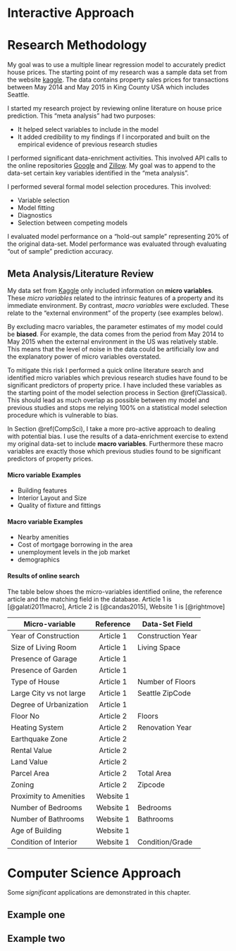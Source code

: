 # Interactive Approach {#Interactive}
# Research Methodology

My goal was to use a multiple linear regression model to accurately predict house prices. The starting point of my research was a sample data set from the website [kaggle](). The data contains property sales prices for transactions between May 2014 and May 2015 in King County USA which includes Seattle.

I started my research project by reviewing online literature on house price prediction. This "meta analysis" had two purposes:

- It helped select variables to include in the model 
- It added credibility to my findings if I incorporated and built on the empirical evidence of previous research studies

I performed significant data-enrichment activities. This involved API calls to the online repositories [Google]() and [Zillow](). My goal was to append to the data-set certain key variables identified in the "meta analysis".

I performed several formal model selection procedures. This involved:

- Variable selection
- Model fitting
- Diagnostics
- Selection between competing models

I evaluated model performance on a "hold-out sample" representing 20% of the original data-set. Model performance was evaluated through evaluating "out of sample" prediction accuracy.

## Meta Analysis/Literature Review

My data set from [Kaggle]() only included information on **micro variables**. These *micro variables* related to the intrinsic features of a property and its immediate environment. By contrast, *macro variables* were excluded. These relate to the "external environment" of the property (see examples below). 

By excluding macro variables, the parameter estimates of my model could be **biased**. For example, the data comes from the period from May 2014 to May 2015 when the external environment in the US was relatively stable. This means that the level of noise in the data could be artificially low and the explanatory power of micro variables overstated.

To mitigate this risk I performed a quick online literature search and identified micro variables which previous research studies have found to be significant predictors of property price. I have included these variables as the starting point of the model selection process in Section \@ref(Classical). This should lead as much overlap as possible between my model and previous studies and stops me relying 100% on a statistical model selection procedure which is vulnerable to bias.

In Section \@ref(CompSci), I take a more pro-active approach to dealing with potential bias. I use the results of a data-enrichment exercise to extend my original data-set to include **macro variables**. Furthermore these macro variables are exactly those which previous studies found to be significant predictors of property prices. 

#### Micro variable Examples

- Building features
- Interior Layout and Size
- Quality of fixture and fittings

#### Macro variable Examples

- Nearby amenities
- Cost of mortgage borrowing in the area
- unemployment levels in the job market
- demographics 

#### Results of online search

The table below shoes the micro-variables identified online, the reference article and the matching field in the database. Article 1 is [@galati2011macro], Article 2 is [@candas2015], Website 1 is [@rightmove]


|Micro-variable         | Reference | Data-Set Field  |
|-----------------------|:---------:|-----------------|
|Year of Construction   | Article 1 |Construction Year|
|Size of Living Room    | Article 1 |Living Space     |
|Presence of Garage     | Article 1 |                 |
|Presence of Garden     | Article 1 |                 |
|Type of House          | Article 1 |Number of Floors |
|Large City vs not large| Article 1 |Seattle ZipCode  |
|Degree of Urbanization | Article 1 |                 |
|Floor No               | Article 2 |Floors           |
|Heating System         | Article 2 |Renovation Year  |
|Earthquake Zone        | Article 2 |                 |
|Rental Value           | Article 2 |                 |
|Land Value             | Article 2 |                 |
|Parcel Area            | Article 2 |Total Area       |
|Zoning                 | Article 2 |Zipcode          |
|Proximity to Amenities | Website 1 |                 |
|Number of Bedrooms     | Website 1 |Bedrooms         |
|Number of Bathrooms    | Website 1 |Bathrooms        |
|Age of Building        | Website 1 |                 |
|Condition of Interior  | Website 1 |Condition/Grade  |



# Computer Science Approach {#CompSci}

Some _significant_ applications are demonstrated in this chapter.

## Example one

## Example two
